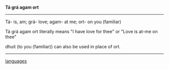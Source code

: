 '''Tá grá agam ort'''

----

Tá- is, am;
grá- love;
agam- at me;
ort- on you (familiar)

Tá grá agam ort literally means "I have love for thee" or "Love is at-me on thee"

dhuit (to you (familiar)) can also be used in place of ort.

----

[[languages]]
